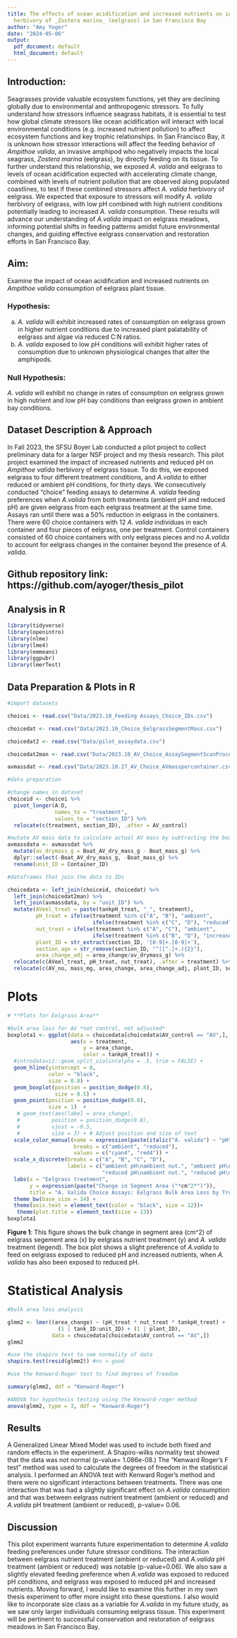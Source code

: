 ```yaml
---
title: The effects of ocean acidification and increased nutrients on invasive amphipod
  herbivory of _Zostera marina_ (eelgrass) in San Francisco Bay
author: "Amy Yoger"
date: "2024-05-06"
output:
  pdf_document: default
  html_document: default
---
```


## Introduction: 

  Seagrasses provide valuable ecosystem functions, yet they are declining globally due to environmental and anthropogenic stressors. To fully understand how stressors influence seagrass habitats, it is essential to test how global climate stressors like ocean acidification will interact with local environmental conditions (e.g. increased nutrient pollution) to affect ecosystem functions and key trophic relationships. In San Francisco Bay, it is unknown how stressor interactions will affect the feeding behavior of _Ampithoe valida_, an invasive amphipod who negatively impacts the local seagrass, _Zostera marina_ (eelgrass), by directly feeding on its tissue. To further understand this relationship, we exposed _A. valida_ and eelgrass to levels of ocean acidification expected with accelerating climate change, combined with levels of nutrient pollution that are observed along populated coastlines, to test if these combined stressors affect _A. valida_ herbivory of eelgrass. We expected that exposure to stressors will modify _A. valida_ herbivory of eelgrass, with low pH combined with high nutrient conditions potentially leading to increased _A. valida_ consumption. These results will advance our understanding of _A.valida_ impact on eelgrass meadows, informing potential shifts in feeding patterns amidst future environmental changes, and guiding effective eelgrass conservation and restoration efforts in San Francisco Bay.
  
## Aim: 

Examine the impact of ocean acidification and increased nutrients on _Ampithoe valida_ consumption of eelgrass plant tissue.

### Hypothesis: 

a. _A. valida_ will exhibit increased rates of consumption on eelgrass grown in higher nutrient conditions due to increased plant palatability of eelgrass and algae via reduced C:N ratios. 
b. _A. valida_ exposed to low pH conditions will exhibit higher rates of consumption due to unknown physiological changes that alter the amphipods.


### Null Hypothesis:

_A. valida_ will exhibit no change in rates of consumption on eelgrass grown in high nutrient and low pH bay conditions than eelgrass grown in ambient bay conditions. 

## Dataset Description & Approach

In Fall 2023, the SFSU Boyer Lab conducted a pilot project to collect preliminary data for a larger NSF project and my thesis research. This pilot project examined the impact of increased nutrients and reduced pH on _Ampithoe valida_ herbivory of eelgrass tissue. To do this, we exposed eelgrass to four different treatment conditions, and _A.valida_ to either reduced or ambient pH conditions, for thirty days. We consecutively conducted "choice" feeding assays to determine _A. valida_ feeding preferences when _A.valida_ from both treatments (ambient pH and reduced pH) are given eelgrass from each eelgrass treatment at the same time. Assays ran until there was a 50% reduction in eelgrass in the containers. There were 60 choice containers with 12 _A. valida_ individuas in each container and four pieces of eelgrass, one per treatment. Control containers consisted of 60 choice containers with only eelgrass pieces and no _A.valida_ to account for eelgrass changes in the container beyond the presence of _A. valida_.

## Github repository link: https://github.com/ayoger/thesis_pilot

## Analysis in R 

```r
library(tidyverse)
library(openintro)
library(nlme)
library(lme4)
library(emmeans)
library(ggpubr)
library(lmerTest)
```

## Data Preparation & Plots in R

```r

#import datasets

choicei <- read.csv("Data/2023.10_Feeding Assays_Choice_IDs.csv")

choicedat <- read.csv("Data/2023.10_Choice_EelgrassSegmentMass.csv")

choicedat2 <- read.csv("Data/pilot_assaydata.csv")

choicedat2man <- read.csv("Data/2023.10_AV_Choice_AssaySegmentScanProcessing_manualpost.csv")

avmassdat <- read.csv("Data/2023.10.27_AV_Choice_AVmasspercontainer.csv")

#data preparation 

#change names in dataset
choiceid <- choicei %>% 
  pivot_longer(A:D,
               names_to = "treatment",
               values_to = "section_ID") %>% 
  relocate(c(treatment, section_ID), .after = AV_control)

#mutate AV mass data to calculate actual AV mass by subtracting the boat mass 
avmassdata <- avmassdat %>% 
  mutate(av_drymass_g = Boat_AV_dry_mass_g - Boat_mass_g) %>% 
  dplyr::select(-Boat_AV_dry_mass_g, -Boat_mass_g) %>% 
  rename(unit_ID = Container_ID)

#dataframes that join the data to IDs

choicedata <- left_join(choiceid, choicedat) %>% 
  left_join(choicedat2man) %>% 
  left_join(avmassdata, by = "unit_ID") %>% 
  mutate(AVeel_treat = paste(tankpH_treat, "_", treatment),
         pH_treat = ifelse(treatment %in% c("A", "B"), "ambient",
                           ifelse(treatment %in% c("C", "D"), "reduced", NA)),
         nut_treat = ifelse(treatment %in% c("A", "C"), "ambient",
                           ifelse(treatment %in% c("B", "D"), "increased", NA)),
         plant_ID = str_extract(section_ID, '[0-9]+.[0-9]+'),
         section_age = str_remove(section_ID, "^([^.]+.){2}"),
         area_change_adj = area_change/av_drymass_g) %>% 
  relocate(c(AVeel_treat, pH_treat, nut_treat), .after = treatment) %>% 
  relocate(c(AV_no, mass_mg, area_change, area_change_adj, plant_ID, section_age), .before = Notes)

```

# Plots

```r
# **Plots for Eelgrass Area**

#bulk area loss for AV *not control, not adjusted*
boxplota1 <- ggplot(data = choicedata[choicedata$AV_control == "AV",],
                    aes(x = treatment,
                        y = area_change,
                        color = tankpH_treat)) +
  #introdataviz::geom_split_violin(alpha = .5, trim = FALSE) +
  geom_hline(yintercept = 0, 
             color = "black",
             size = 0.8) +
  geom_boxplot(position = position_dodge(0.8),
               size = 0.5) +
  geom_point(position = position_dodge(0.8),
             size = 1)  +
   # geom_text(aes(label = area_change), 
   #          position = position_dodge(0.8),
   #          vjust = -0.5, 
   #          size = 3) + # Adjust position and size of text
  scale_color_manual(name = expression(paste(italic("A. valida") ~ "pH")),
                     breaks = c("ambient", "reduced"),
                     values = c("cyan4", "red4")) +
  scale_x_discrete(breaks = c("A", "B", "C", "D"),
                   labels = c("ambient pH\nambient nut.", "ambient pH\nincreased nut.",
                              "reduced pH\nambient nut.", "reduced pH\nincreased nut.")) +
  labs(x = "Eelgrass treatment",
       y = expression(paste("Change in Segment Area ("*cm^2*")")),
       title = "A. Valida Choice Assays: Eelgrass Bulk Area Loss by Treatments") +
  theme_bw(base_size = 14) +
  theme(axis.text = element_text(color = "black", size = 12))+
   theme(plot.title = element_text(size = 13))
boxplota1 
```
__Figure 1__: This figure shows the bulk change in segment area (cm^2) of eelgrass segement area (x) by eelgrass nutrient treatment (y) and _A. valida_ treatment (legend). The box plot shows a slight preference of _A.valida_ to feed on eelgrass exposed to reduced pH and increased nutrients, when _A. valida_ has also been exposed to reduced pH. 

# Statistical Analysis 

```r
#bulk area loss analysis 

glmm2 <- lmer((area_change) ~ (pH_treat * nut_treat * tankpH_treat) + 
                (1 | tank_ID:unit_ID) + (1 | plant_ID),
              data = choicedata[choicedata$AV_control == "AV",])
glmm2
```

```r
#use the shapiro test to see normality of data 
shapiro.test(resid(glmm2)) #ns = good
```

```r
#use the Kenward-Roger test to find degrees of freedom 

summary(glmm2, ddf = "Kenward-Roger")

```

```r
#ANOVA for hypothesis testing using the Kenward-roger method 
anova(glmm2, type = 3, ddf = "Kenward-Roger")
```

## Results 

A Generalized Linear Mixed Model was used to include both fixed and random effects in the experiment. A Shapiro-wilks normality test showed that the data was not normal (p-value= 1.086e-08.) The "Kenward Roger's F test" method was used to calculate the degrees of freedom in the statistical analysis. I performed an ANOVA test with Kenward Roger's method and there were no significant interactions between treatments. There was one interaction that was had a slightly significant effect on _A.valida_ consumption and that was between eelgrass nutrient treatment (ambient or reduced) and _A.valida_ pH treatment (ambient or reduced), p-value= 0.06. 

## Discussion

This pilot experiment warrants future experimentation to determine _A.valida_ feeding preferences under future stressor conditions. The interaction between eelgrass nutrient treatment (ambient or reduced) and _A.valida_ pH treatment (ambient or reduced) was notable (p-value=0.06). We also saw a slightly elevated feeding preference when _A.valida_ was exposed to reduced pH conditions, and eelgrass was exposed to reduced pH and increased nutrients. Moving forward, I would like to examine this further in my own thesis experiment to offer more insight into these questions. I also would like to incorporate size class as a variable for _A.valida_ in my future study, as we saw only larger individuals consuming eelgrass tissue. This experiment will be pertinent to successful conservation and restoration of eelgrass meadows in San Francisco Bay.   
